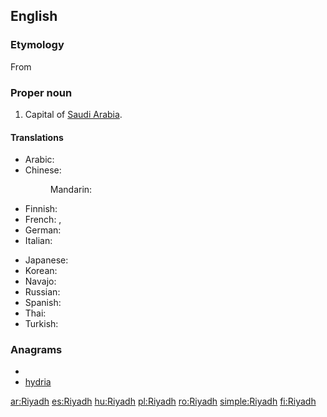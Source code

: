 ==English==
{{wikipedia}}

===Etymology===
From {{etyl|ar}} {{term|رياض|الرياض|lang=ar}}

===Proper noun===
{{en-proper noun}}

# Capital of [[Saudi Arabia]].

====Translations====
{{trans-top|capital of Saudi Arabia}}
* Arabic: {{t-|ar|الرياض|m|tr=al-RiyaaD}}
* Chinese:
*: Mandarin: {{t|cmn|利雅得|tr=Lìyǎde|sc=Hani}}
* Finnish: {{t+|fi|Riad}}
* French: {{t-|fr|Riyad|m}}, {{t-|fr|Riad|m}}
* German: {{t+|de|Riad|n}}
* Italian: {{t-|it|Riad|f}}
{{trans-mid}}
* Japanese: {{t|ja|リヤド|tr=Riyado}}
* Korean: {{t|ko|리야드|tr=Liyadeu|sc=Hang}}
* Navajo: {{tø|nv|Wiyáád}}
* Russian: {{t+|ru|Эр-Рияд|m|tr=Er-Rijád}}
* Spanish: {{t+|es|Riad|m}}
* Thai: {{t|th|ริยาด|tr=rí-yâat}}
* Turkish: {{t-|tr|Riyad}}
{{trans-bottom}}

===Anagrams===
* {{alphagram|adhiry}}
* [[hydria#English|hydria]]

[[ar:Riyadh]]
[[es:Riyadh]]
[[hu:Riyadh]]
[[pl:Riyadh]]
[[ro:Riyadh]]
[[simple:Riyadh]]
[[fi:Riyadh]]